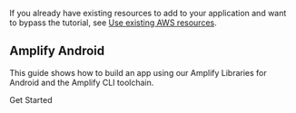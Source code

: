 If you already have existing resources to add to your application and want to bypass the tutorial, see [Use existing AWS resources](/gen1/[platform]/start/project-setup/use-existing-resources/).

## Amplify Android

This guide shows how to build an app using our Amplify Libraries for Android and the Amplify CLI toolchain.

<InternalLinkButton href="/gen1/android/start/project-setup/prerequisites/">
  <span slot="text">Get Started</span>
</InternalLinkButton>
